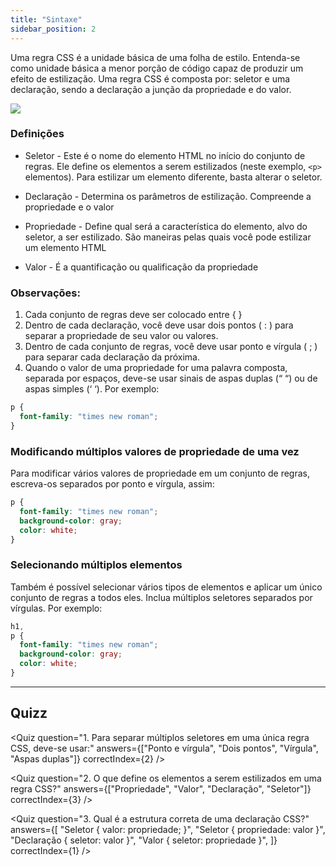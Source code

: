 ```yaml
---
title: "Sintaxe"
sidebar_position: 2
---
```


Uma regra CSS é a unidade básica de uma folha de estilo. Entenda-se como unidade básica a menor porção de código capaz de produzir um efeito de estilização. Uma regra CSS é composta por: seletor e uma declaração, sendo a declaração a junção da propriedade e do valor.

![](./assets/image23.png)

### Definições

- Seletor - Este é o nome do elemento HTML no início do conjunto de regras. Ele define os elementos a serem estilizados (neste exemplo, `<p>` elementos). Para estilizar um elemento diferente, basta alterar o seletor.
- Declaração - Determina os parâmetros de estilização. Compreende a propriedade e o valor
- Propriedade - Define qual será a característica do elemento, alvo do seletor, a ser estilizado. São maneiras pelas quais você pode estilizar um elemento HTML

- Valor - É a quantificação ou qualificação da propriedade

### Observações:

1. Cada conjunto de regras deve ser colocado entre { }
2. Dentro de cada declaração, você deve usar dois pontos ( : ) para separar a propriedade de seu valor ou valores.
3. Dentro de cada conjunto de regras, você deve usar ponto e vírgula ( ; ) para separar cada declaração da próxima.
4. Quando o valor de uma propriedade for uma palavra composta, separada por espaços, deve-se usar sinais de aspas duplas (“ “) ou de aspas simples (‘ ‘). Por exemplo:

```css
p {
  font-family: "times new roman";
}
```

### Modificando múltiplos valores de propriedade de uma vez

Para modificar vários valores de propriedade em um conjunto de regras, escreva-os separados por ponto e vírgula, assim:

```css
p {
  font-family: "times new roman";
  background-color: gray;
  color: white;
}
```

### Selecionando múltiplos elementos

Também é possível selecionar vários tipos de elementos e aplicar um único conjunto de regras a todos eles. Inclua múltiplos seletores separados por vírgulas. Por exemplo:

```css
h1,
p {
  font-family: "times new roman";
  background-color: gray;
  color: white;
}
```

---


## Quizz

<Quiz
  question="1. Para separar múltiplos seletores em uma única regra CSS, deve-se usar:"
  answers={["Ponto e vírgula", "Dois pontos", "Vírgula", "Aspas duplas"]}
  correctIndex={2}
/>

<Quiz
  question="2. O que define os elementos a serem estilizados em uma regra CSS?"
  answers={["Propriedade", "Valor", "Declaração", "Seletor"]}
  correctIndex={3}
/>

<Quiz
  question="3. Qual é a estrutura correta de uma declaração CSS?"
  answers={[
    "Seletor { valor: propriedade; }",
    "Seletor { propriedade: valor }",
    "Declaração { seletor: valor }",
    "Valor { seletor: propriedade }",
  ]}
  correctIndex={1}
/>
